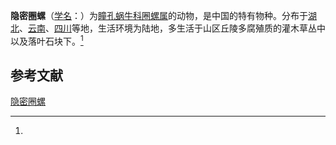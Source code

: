 {{Speciesbox
| name = 隐密圈螺
| status = 
| status_system = 
| image = 
| genus = Plectopylis
| species = invisa
| authority = (Heude, 1885)<ref name='id11014'>{{cite web| url =http://www.bioinfo.cn/db05/BjdwSpecies.php?action=view&id=11014| title =隐密圈螺| work =《中国动物物种编目数据库》| publisher =中国科学院微生物研究所| author =中国科学院动物研究所| accessdate =2009-04-28| deadurl =yes| archiveurl =https://web.archive.org/web/20160305084012/http://www.bioinfo.cn/db05/BjdwSpecies.php?action=view&id=11014| archivedate =2016-03-05}}</ref>
}}

'''隐密圈螺'''（[[学名|学名]]：{{lang|la|''Plectopylis invisa''}}）为[[瞳孔蜗牛科|瞳孔蜗牛科]][[圈螺属|圈螺属]]的动物，是中国的特有物种。分布于[[湖北|湖北]]、[[云南|云南]]、[[四川|四川]]等地，生活环境为陆地，多生活于山区丘陵多腐殖质的灌木草丛中以及落叶石块下。<ref name='id11014'/>

== 参考文献 ==
{{reflist}}

{{Wikispecies|Plectopylis invisa}}
{{Taxonbar|from=Q15227643}}

[[Category:圈螺属|隐密圈螺]]


{{软体动物小作品}}